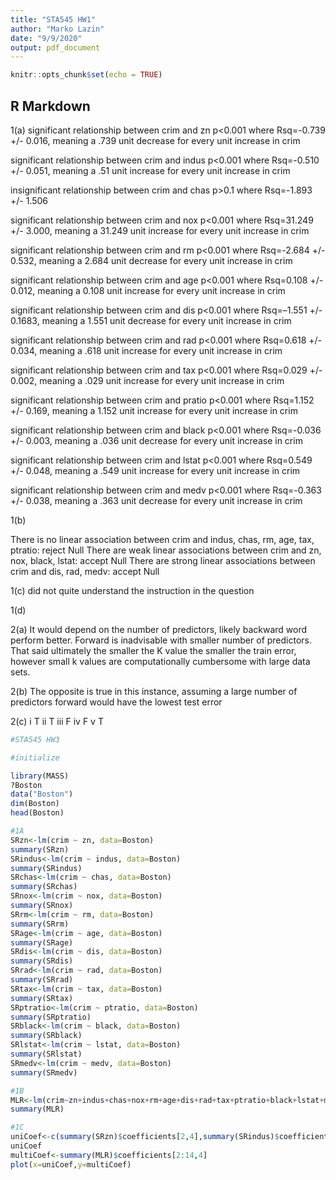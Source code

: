 ```yaml
---
title: "STA545 HW1"
author: "Marko Lazin"
date: "9/9/2020"
output: pdf_document
---
```


```r
knitr::opts_chunk$set(echo = TRUE)
```

## R Markdown

1(a)
significant relationship between crim and zn p<0.001 where Rsq=-0.739 +/- 0.016, meaning a .739 unit decrease for every unit increase in crim

significant relationship between crim and indus p<0.001 where Rsq=-0.510 +/- 0.051, meaning a .51 unit increase for every unit increase in crim

insignificant relationship between crim and chas p>0.1 where Rsq=-1.893 +/- 1.506

significant relationship between crim and nox p<0.001 where Rsq=31.249 +/- 3.000, meaning a 31.249 unit increase for every unit increase in crim

significant relationship between crim and rm p<0.001 where Rsq=-2.684 +/- 0.532, meaning a 2.684 unit decrease for every unit increase in crim

significant relationship between crim and age p<0.001 where Rsq=0.108 +/- 0.012, meaning a 0.108 unit increase for every unit increase in crim

significant relationship between crim and dis p<0.001 where Rsq=--1.551 +/- 0.1683, meaning a 1.551 unit decrease for every unit increase in crim

significant relationship between crim and rad p<0.001 where Rsq=0.618 +/- 0.034, meaning a .618 unit increase for every unit increase in crim

significant relationship between crim and tax p<0.001 where Rsq=0.029 +/- 0.002, meaning a .029 unit increase for every unit increase in crim

significant relationship between crim and pratio p<0.001 where Rsq=1.152 +/- 0.169, meaning a 1.152 unit increase for every unit increase in crim

significant relationship between crim and black p<0.001 where Rsq=-0.036 +/- 0.003, meaning a .036 unit decrease for every unit increase in crim

significant relationship between crim and lstat p<0.001 where Rsq=0.549 +/- 0.048, meaning a .549 unit increase for every unit increase in crim

significant relationship between crim and medv p<0.001 where Rsq=-0.363 +/- 0.038, meaning a .363 unit decrease for every unit increase in crim

1(b)

There is no linear association between crim and indus, chas, rm, age, tax, ptratio: reject Null
There are weak linear associations between crim and zn, nox, black, lstat: accept Null
There are strong linear associations between crim and dis, rad, medv: accept Null

1(c)
did not quite understand the instruction in the question

1(d)

2(a)
It would depend on the number of predictors, likely backward word perform better. Forward is inadvisable with smaller number of predictors. That said ultimately the smaller the K value the smaller the train error, however small k values are computationally cumbersome with large data sets.

2(b)
The opposite is true in this instance, assuming a large number of predictors forward would have the lowest test error

2(c)
i T
ii T
iii F
iv F
v T

```r
#STA545 HW3

#initialize

library(MASS)
?Boston
data("Boston")
dim(Boston)
head(Boston)

#1A
SRzn<-lm(crim ~ zn, data=Boston)
summary(SRzn)
SRindus<-lm(crim ~ indus, data=Boston)
summary(SRindus)
SRchas<-lm(crim ~ chas, data=Boston)
summary(SRchas)
SRnox<-lm(crim ~ nox, data=Boston)
summary(SRnox)
SRrm<-lm(crim ~ rm, data=Boston)
summary(SRrm)
SRage<-lm(crim ~ age, data=Boston)
summary(SRage)
SRdis<-lm(crim ~ dis, data=Boston)
summary(SRdis)
SRrad<-lm(crim ~ rad, data=Boston)
summary(SRrad)
SRtax<-lm(crim ~ tax, data=Boston)
summary(SRtax)
SRptratio<-lm(crim ~ ptratio, data=Boston)
summary(SRptratio)
SRblack<-lm(crim ~ black, data=Boston)
summary(SRblack)
SRlstat<-lm(crim ~ lstat, data=Boston)
summary(SRlstat)
SRmedv<-lm(crim ~ medv, data=Boston)
summary(SRmedv)

#1B
MLR<-lm(crim~zn+indus+chas+nox+rm+age+dis+rad+tax+ptratio+black+lstat+medv,data=Boston)
summary(MLR)

#1C
uniCoef<-c(summary(SRzn)$coefficients[2,4],summary(SRindus)$coefficients[2,4],summary(SRchas)$coefficients[2,4],summary(SRnox)$coefficients[2,4],summary(SRrm)$coefficients[2,4],summary(SRage)$coefficients[2,4],summary(SRdis)$coefficients[2,4],summary(SRrad)$coefficients[2,4],summary(SRtax)$coefficients[2,4],summary(SRptratio)$coefficients[2,4],summary(SRblack)$coefficients[2,4],summary(SRlstat)$coefficients[2,4],summary(SRmedv)$coefficients[2,4])
uniCoef
multiCoef<-summary(MLR)$coefficients[2:14,4]
plot(x=uniCoef,y=multiCoef)
```


